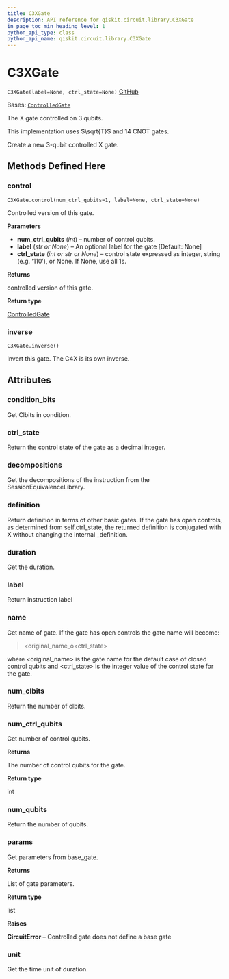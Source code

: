 ```yaml
---
title: C3XGate
description: API reference for qiskit.circuit.library.C3XGate
in_page_toc_min_heading_level: 1
python_api_type: class
python_api_name: qiskit.circuit.library.C3XGate
---
```


# C3XGate

<span id="qiskit.circuit.library.C3XGate" />

`C3XGate(label=None, ctrl_state=None)` [GitHub](https://github.com/qiskit/qiskit/tree/stable/0.24/qiskit/circuit/library/standard_gates/x.py "view source code")

Bases: [`ControlledGate`](qiskit.circuit.ControlledGate "qiskit.circuit.controlledgate.ControlledGate")

The X gate controlled on 3 qubits.

This implementation uses $\sqrt{T}$ and 14 CNOT gates.

Create a new 3-qubit controlled X gate.

## Methods Defined Here

<span id="qiskit-circuit-library-c3xgate-control" />

### control

<span id="qiskit.circuit.library.C3XGate.control" />

`C3XGate.control(num_ctrl_qubits=1, label=None, ctrl_state=None)`

Controlled version of this gate.

**Parameters**

*   **num\_ctrl\_qubits** (*int*) – number of control qubits.
*   **label** (*str or None*) – An optional label for the gate \[Default: None]
*   **ctrl\_state** (*int or str or None*) – control state expressed as integer, string (e.g. ‘110’), or None. If None, use all 1s.

**Returns**

controlled version of this gate.

**Return type**

[ControlledGate](qiskit.circuit.ControlledGate "qiskit.circuit.ControlledGate")

<span id="qiskit-circuit-library-c3xgate-inverse" />

### inverse

<span id="qiskit.circuit.library.C3XGate.inverse" />

`C3XGate.inverse()`

Invert this gate. The C4X is its own inverse.

## Attributes

<span id="qiskit.circuit.library.C3XGate.condition_bits" />

### condition\_bits

Get Clbits in condition.

<span id="qiskit.circuit.library.C3XGate.ctrl_state" />

### ctrl\_state

Return the control state of the gate as a decimal integer.

<span id="qiskit.circuit.library.C3XGate.decompositions" />

### decompositions

Get the decompositions of the instruction from the SessionEquivalenceLibrary.

<span id="qiskit.circuit.library.C3XGate.definition" />

### definition

Return definition in terms of other basic gates. If the gate has open controls, as determined from self.ctrl\_state, the returned definition is conjugated with X without changing the internal \_definition.

<span id="qiskit.circuit.library.C3XGate.duration" />

### duration

Get the duration.

<span id="qiskit.circuit.library.C3XGate.label" />

### label

Return instruction label

<span id="qiskit.circuit.library.C3XGate.name" />

### name

Get name of gate. If the gate has open controls the gate name will become:

> \<original\_name\_o\<ctrl\_state>

where \<original\_name> is the gate name for the default case of closed control qubits and \<ctrl\_state> is the integer value of the control state for the gate.

<span id="qiskit.circuit.library.C3XGate.num_clbits" />

### num\_clbits

Return the number of clbits.

<span id="qiskit.circuit.library.C3XGate.num_ctrl_qubits" />

### num\_ctrl\_qubits

Get number of control qubits.

**Returns**

The number of control qubits for the gate.

**Return type**

int

<span id="qiskit.circuit.library.C3XGate.num_qubits" />

### num\_qubits

Return the number of qubits.

<span id="qiskit.circuit.library.C3XGate.params" />

### params

Get parameters from base\_gate.

**Returns**

List of gate parameters.

**Return type**

list

**Raises**

**CircuitError** – Controlled gate does not define a base gate

<span id="qiskit.circuit.library.C3XGate.unit" />

### unit

Get the time unit of duration.

